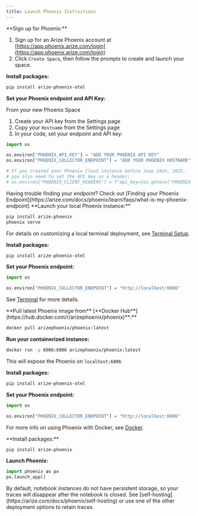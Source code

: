 ```yaml
---
title: Launch Phoenix Instructions
---
```


<Tabs>
<Tab title="Phoenix Cloud">
**Sign up for Phoenix:**

1. Sign up for an Arize Phoenix account at [https://app.phoenix.arize.com/login](https://app.phoenix.arize.com/login)
2. Click `Create Space`, then follow the prompts to create and launch your space.

**Install packages:**

```bash
pip install arize-phoenix-otel
```

**Set your Phoenix endpoint and API Key:**

From your new Phoenix Space

1. Create your API key from the Settings page
2. Copy your `Hostname` from the Settings page
3. In your code, set your endpoint and API key:

```python
import os

os.environ["PHOENIX_API_KEY"] = "ADD YOUR PHOENIX API KEY"
os.environ["PHOENIX_COLLECTOR_ENDPOINT"] = "ADD YOUR PHOENIX HOSTNAME"

# If you created your Phoenix Cloud instance before June 24th, 2025,
# you also need to set the API key as a header:
# os.environ["PHOENIX_CLIENT_HEADERS"] = f"api_key={os.getenv('PHOENIX_API_KEY')}"
```

<Note>
Having trouble finding your endpoint? Check out [Finding your Phoenix Endpoint](https://arize.com/docs/phoenix/learn/faqs/what-is-my-phoenix-endpoint)
</Note>
</Tab>

<Tab title="Command Line">
**Launch your local Phoenix instance:**

```bash
pip install arize-phoenix
phoenix serve
```

For details on customizing a local terminal deployment, see [Terminal Setup](https://arize.com/docs/phoenix/setup/environments#terminal).

**Install packages:**

```bash
pip install arize-phoenix-otel
```

**Set your Phoenix endpoint:**

```python
import os

os.environ["PHOENIX_COLLECTOR_ENDPOINT"] = "http://localhost:6006"
```

See [Terminal](https://arize.com/docs/phoenix/environments#terminal) for more details.
</Tab>

<Tab title="Docker">
**Pull latest Phoenix image from** [**Docker Hub**](https://hub.docker.com/r/arizephoenix/phoenix)**:**

```bash
docker pull arizephoenix/phoenix:latest
```

**Run your containerized instance:**

```bash
docker run -p 6006:6006 arizephoenix/phoenix:latest
```

This will expose the Phoenix on `localhost:6006`

**Install packages:**

```bash
pip install arize-phoenix-otel
```

**Set your Phoenix endpoint:**

```python
import os

os.environ["PHOENIX_COLLECTOR_ENDPOINT"] = "http://localhost:6006"
```

For more info on using Phoenix with Docker, see [Docker](https://arize.com/docs/phoenix/self-hosting/deployment-options/docker).
</Tab>

<Tab title="Notebook">
**Install packages:**

```bash
pip install arize-phoenix
```

**Launch Phoenix:**

```python
import phoenix as px
px.launch_app()
```

<Note>
By default, notebook instances do not have persistent storage, so your traces will disappear after the notebook is closed. See [self-hosting](https://arize.com/docs/phoenix/self-hosting) or use one of the other deployment options to retain traces.
</Note>
</Tab>
</Tabs>